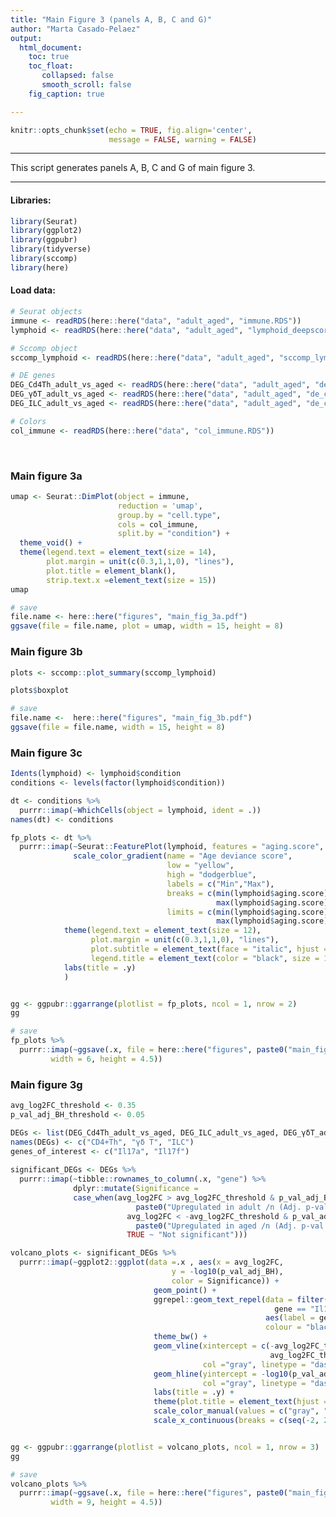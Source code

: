 ```yaml
---
title: "Main Figure 3 (panels A, B, C and G)"
author: "Marta Casado-Pelaez"
output:  
  html_document:
    toc: true
    toc_float:
       collapsed: false
       smooth_scroll: false
    fig_caption: true

---
```

```r
knitr::opts_chunk$set(echo = TRUE, fig.align='center', 
                      message = FALSE, warning = FALSE)
```

---

This script generates panels A, B, C and G of main figure 3. 

---


#### **Libraries:**

```r
library(Seurat)
library(ggplot2)
library(ggpubr)
library(tidyverse)
library(sccomp)
library(here)
```

#### **Load data:**

```r
# Seurat objects
immune <- readRDS(here::here("data", "adult_aged", "immune.RDS"))
lymphoid <- readRDS(here::here("data", "adult_aged", "lymphoid_deepscore.RDS"))

# Sccomp object
sccomp_lymphoid <- readRDS(here::here("data", "adult_aged", "sccomp_lymphoid.RDS"))

# DE genes 
DEG_Cd4Th_adult_vs_aged <- readRDS(here::here("data", "adult_aged", "de_cluster_Cd4+ Th_Wilcoxon_aged_vs_adult.RDS"))
DEG_γδT_adult_vs_aged <- readRDS(here::here("data", "adult_aged", "de_cluster_γδ T_Wilcoxon_aged_vs_adult.RDS"))
DEG_ILC_adult_vs_aged <- readRDS(here::here("data", "adult_aged", "de_cluster_ILC_Wilcoxon_aged_vs_adult.RDS"))

# Colors
col_immune <- readRDS(here::here("data", "col_immune.RDS"))
```


\

### **Main figure 3a**

```r
umap <- Seurat::DimPlot(object = immune, 
                        reduction = 'umap', 
                        group.by = "cell.type", 
                        cols = col_immune, 
                        split.by = "condition") +
  theme_void() +
  theme(legend.text = element_text(size = 14),
        plot.margin = unit(c(0.3,1,1,0), "lines"),
        plot.title = element_blank(),
        strip.text.x =element_text(size = 15)) 
umap

# save
file.name <- here::here("figures", "main_fig_3a.pdf")
ggsave(file = file.name, plot = umap, width = 15, height = 8)
```

### **Main figure 3b**

```r
plots <- sccomp::plot_summary(sccomp_lymphoid) 

plots$boxplot

# save
file.name <-  here::here("figures", "main_fig_3b.pdf")
ggsave(file = file.name, width = 15, height = 8)
```

### **Main figure 3c**

```r

Idents(lymphoid) <- lymphoid$condition
conditions <- levels(factor(lymphoid$condition))

dt <- conditions %>%
  purrr::imap(~WhichCells(object = lymphoid, ident = .)) 
names(dt) <- conditions 

fp_plots <- dt %>%
  purrr::imap(~Seurat::FeaturePlot(lymphoid, features = "aging.score", order = T, cells = .x, pt.size = 0.5) +
              scale_color_gradient(name = "Age deviance score", 
                                   low = "yellow", 
                                   high = "dodgerblue", 
                                   labels = c("Min","Max"), 
                                   breaks = c(min(lymphoid$aging.score), 
                                              max(lymphoid$aging.score)), 
                                   limits = c(min(lymphoid$aging.score), 
                                              max(lymphoid$aging.score))) +
            theme(legend.text = element_text(size = 12),
                  plot.margin = unit(c(0.3,1,1,0), "lines"),
                  plot.subtitle = element_text(face = "italic", hjust = 0.5),
                  legend.title = element_text(color = "black", size = 14, vjust = 3.5)) + 
            labs(title = .y) 
            ) 


gg <- ggpubr::ggarrange(plotlist = fp_plots, ncol = 1, nrow = 2)
gg

# save
fp_plots %>% 
  purrr::imap(~ggsave(.x, file = here::here("figures", paste0("main_fig_3c_", .y ,".pdf")), 
         width = 6, height = 4.5))
```


### **Main figure 3g**

```r
avg_log2FC_threshold <- 0.35
p_val_adj_BH_threshold <- 0.05

DEGs <- list(DEG_Cd4Th_adult_vs_aged, DEG_ILC_adult_vs_aged, DEG_γδT_adult_vs_aged)
names(DEGs) <- c("CD4+Th", "γδ T", "ILC")
genes_of_interest <- c("Il17a", "Il17f")
 
significant_DEGs <- DEGs %>% 
  purrr::imap(~tibble::rownames_to_column(.x, "gene") %>%
              dplyr::mutate(Significance =
              case_when(avg_log2FC > avg_log2FC_threshold & p_val_adj_BH < p_val_adj_BH_threshold ~
                            paste0("Upregulated in adult /n (Adj. p-val BH<0.05"),
                          avg_log2FC < -avg_log2FC_threshold & p_val_adj_BH < p_val_adj_BH_threshold ~
                            paste0("Upregulated in aged /n (Adj. p-val BH<0.05"),
                          TRUE ~ "Not significant")))

volcano_plots <- significant_DEGs %>% 
  purrr::imap(~ggplot2::ggplot(data =.x , aes(x = avg_log2FC, 
                                    y = -log10(p_val_adj_BH), 
                                    color = Significance)) + 
                                geom_point() + 
                                ggrepel::geom_text_repel(data = filter(.x, 
                                                           gene == "Il17a"|gene == "Il17f"), 
                                                         aes(label = gene, color = "black"),
                                                         colour = "black") +
                                theme_bw() +
                                geom_vline(xintercept = c(-avg_log2FC_threshold, 
                                                          avg_log2FC_threshold), 
                                           col ="gray", linetype = "dashed")  + 
                                geom_hline(yintercept = -log10(p_val_adj_BH_threshold), 
                                           col ="gray", linetype = "dashed")  + 
                                labs(title = .y) + 
                                theme(plot.title = element_text(hjust = p_val_adj_BH_threshold)) +
                                scale_color_manual(values = c("gray", "blue", "red")) +
                                scale_x_continuous(breaks = c(seq(-2, 2, 0.5)), limits = c(-2, 2))) 


gg <- ggpubr::ggarrange(plotlist = volcano_plots, ncol = 1, nrow = 3)
gg

# save
volcano_plots %>% 
  purrr::imap(~ggsave(.x, file = here::here("figures", paste0("main_fig_3g_", .y ,".pdf")), 
         width = 9, height = 4.5))

```

